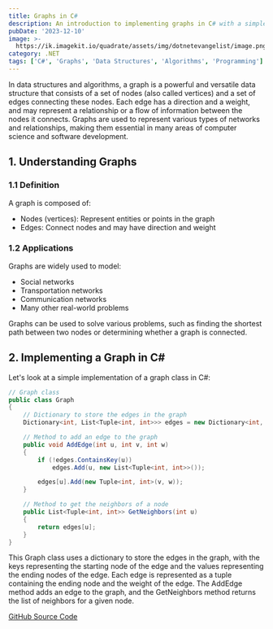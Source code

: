```yaml
---
title: Graphs in C#
description: An introduction to implementing graphs in C# with a simple example
pubDate: '2023-12-10'
image: >-
  https://ik.imagekit.io/quadrate/assets/img/dotnetevangelist/image.png?updatedAt=1746822184721
category: .NET
tags: ['C#', 'Graphs', 'Data Structures', 'Algorithms', 'Programming']
---
```


In data structures and algorithms, a graph is a powerful and versatile data structure that consists of a set of nodes (also called vertices) and a set of edges connecting these nodes. Each edge has a direction and a weight, and may represent a relationship or a flow of information between the nodes it connects. Graphs are used to represent various types of networks and relationships, making them essential in many areas of computer science and software development.

## 1. Understanding Graphs

### 1.1 Definition

A graph is composed of:

- Nodes (vertices): Represent entities or points in the graph
- Edges: Connect nodes and may have direction and weight

### 1.2 Applications

Graphs are widely used to model:

- Social networks
- Transportation networks
- Communication networks
- Many other real-world problems

Graphs can be used to solve various problems, such as finding the shortest path between two nodes or determining whether a graph is connected.

## 2. Implementing a Graph in C#

Let's look at a simple implementation of a graph class in C#:

```csharp
// Graph class
public class Graph
{
    // Dictionary to store the edges in the graph
    Dictionary<int, List<Tuple<int, int>>> edges = new Dictionary<int, List<Tuple<int, int>>>();

    // Method to add an edge to the graph
    public void AddEdge(int u, int v, int w)
    {
        if (!edges.ContainsKey(u))
            edges.Add(u, new List<Tuple<int, int>>());

        edges[u].Add(new Tuple<int, int>(v, w));
    }

    // Method to get the neighbors of a node
    public List<Tuple<int, int>> GetNeighbors(int u)
    {
        return edges[u];
    }
}
```

This Graph class uses a dictionary to store the edges in the graph, with the keys representing the starting node of the edge and the values representing the ending nodes of the edge. Each edge is represented as a tuple containing the ending node and the weight of the edge. The AddEdge method adds an edge to the graph, and the GetNeighbors method returns the list of neighbors for a given node.

[GitHub Source Code](https://github.com/nirzaf/GraphDataStructure)
